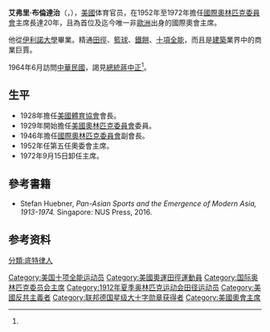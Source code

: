 {{noteTA
|T=zh-cn:艾弗里·布伦戴奇;zh-tw:艾佛里·布倫達治;
|1=zh-cn:布伦戴奇;zh-tw:布倫達治;
|2=zh-cn:蒋介石;zh-tw:蔣中正;
}}
{{Infobox sportsperson
| honorific_prefix          = 
| name                      = 艾弗里·布倫達治<br>Avery Brundage
| honorific_suffix          = 
| image                     = Avery Brundage 1964.jpg
| image_size                = 
| alt                       = 
| caption                   = 
| headercolor               = 
| textcolor                 = 
| real_name                 = 
| native_name               = 
| native_name_lang          = 
| romanizedname             = 
| english_name              = 
| birth_name                = 
| nickname                  = 
| nationality               = {{USA}}
| national_team             = {{Flag|USA|1912}}
| ethnicity                 = 
| hometown                  = 
| citizenship               = 
| birth_date                = {{Birth date|year=1887|month=9|day=28}}
| birth_place               = {{flag|USA|1877}}[[密西根州|密西根州]][[底特律|底特律]]
| death_date                = {{Death date and age|1975|5|8|1887|9|28}}
| death_place               = {{flag|West Germany}}[[加米施-帕滕基興|加米施-帕滕基興]]
| resting_place             = 
| resting_place_coordinates = 
| monuments                 = 
| residence                 = {{USA}}
| education                 = 伊利諾大學香檳分校
| alma_mater                = 伊利諾大學香檳分校
| occupation                = 國際奧林匹克委員會主席
| years_active              = 1912 - 1975
| employer                  = 
| agent                     = 
| height                    = 
| weight                    = 
| spouse                    = 
| life_partner              = 
| other_interests           = 
| website                   = 
| module                    = 
| country                   = {{Flag|USA|1912}}
| sport                     = 田徑
| position                  = 
| shoots                    = 
| catches                   = 
| disability                = 
| disability_class          = 
| weight_class              = 
| weight_class_type         = 
| rank                      = 
| event                     = 混合運動
| event_type                = 
| universityteam            = 
| collegeteam               = 
| league                    = 
| league_type               = 
| club                      = 
| team                      = 
| turnedpro                 = 
| turnedpro_type            = 
| partner                   = 
| former_partner            = 
| coach                     = 
| retired                   = 
| coaching                  = 
| module2                   = 
| worlds                    = 
| regionals                 = 
| nationals                 = 
{{ubl
|'''1914年美國室外田徑錦標賽'''：All-Around第一名
|'''1916年美國室外田徑錦標賽'''：All-Around第一名
|'''1918年美國室外田徑錦標賽'''：All-Around第一名
}}
| olympics                  = 
{{ubl
|'''1912年夏季奧林匹克運動會'''：五項混合運動第6名
|'''1912年夏季奧林匹克運動會'''：十項混合運動第16名
}}
| paralympics               = 
| commonwealth              = 
| highestranking            = 
| pb                        = 
{{ubl
|'''鐵餅'''：40.63公尺 （1912年）
|'''標槍'''：42.85公尺 （1912年）
|'''鏈球'''：40.38公尺 （1918年）
|'''鉛球'''：12.60公尺 （1918年）
|'''撐竿跳高'''：2.9公尺 （1912年）
|'''跳高'''：1.7公尺 （1912年）
|'''跳遠'''：6.58公尺 （1912年）
|'''100公尺'''：12.2秒（手動） （1912年）
|'''200公尺'''：23.6秒（手動） （1912年）
|'''400公尺'''：55.2秒（手動） （1912年）
|'''1500公尺'''：5分45.8秒（手動） （1912年）
|'''110公尺跨欄'''：17.1秒（手動） （1912年）
|'''十項混合運動（1912 Tables）'''：7118.265 （1915年）
}}
| medaltemplates            = 
| show-medals               = 
| medaltemplates-title      = 
| module3                   = 
| updated                   = 2017年1月8日
}}
'''艾弗里·布倫達治'''（{{lang-en|Avery Brundage}}，{{bd|1887年|9月28日|1975年|5月7日|Brundage, Avery}}），[[美國|美國]]体育官员，在1952年至1972年擔任[[國際奧林匹克委員會|國際奧林匹克委員會]]主席長達20年，且為首位及迄今唯一非[[歐洲|歐洲]]出身的國際奧會主席。

他從[[伊利諾大學|伊利諾大學]]畢業。精通[[田徑|田徑]]、[[籃球|籃球]]、[[鐵餅|鐵餅]]、[[十項全能|十項全能]]，而且是[[建築|建築]]業界中的商業巨賈。

1964年6月訪問[[中華民國|中華民國]]，謁見[[中華民國總統|總統]][[蔣中正|蔣中正]]<ref name="年表" />{{rp|107}}。

== 生平 ==
* 1928年擔任[[美國體育協會|美國體育協會]]會長。
* 1929年開始擔任[[美國奧林匹克委員會|美國奧林匹克委員會]]委員。
* 1946年擔任[[國際奧林匹克委員會|國際奧林匹克委員會]]副會長。
* 1952年任第五任奧委會主席。
* 1972年9月15日卸任主席。

== 參考書籍 ==
* Stefan Huebner, ''Pan-Asian Sports and the Emergence of Modern Asia, 1913-1974.'' Singapore: NUS Press, 2016.

== 参考资料 ==
{{reflist}}

{{Start box}}
{{S-civ}}
{{Succession box | before= {{flagicon|SWE}} [[西格弗里德·埃德斯特隆|西格弗里德·埃德斯特隆]] | title=[[国际奥林匹克委员会|国际奥林匹克委员会]]主席 | years=1952年–1972年 | after={{flagicon|IRL}} [[迈克尔·莫里斯·基拉宁|迈克尔·莫里斯·基拉宁]]}}
{{End box}}
{{IOC Presidents}}
{{美國奧會主席}}
{{Authority control}}

{{DEFAULTSORT:Brundage, Avery}}
[[Category:美国十项全能运动员|Category:美国十项全能运动员]]
[[Category:美國奧運田徑運動員|Category:美國奧運田徑運動員]]
[[Category:国际奥林匹克委员会主席|Category:国际奥林匹克委员会主席]]
[[Category:1912年夏季奥林匹克运动会田径运动员|Category:1912年夏季奥林匹克运动会田径运动员]]
[[Category:美國反共主義者|Category:美國反共主義者]]
[[分類:底特律人|分類:底特律人]]
[[Category:联邦德国星级大十字勋章获得者|Category:联邦德国星级大十字勋章获得者]]
[[Category:美國奧會主席|Category:美國奧會主席]]